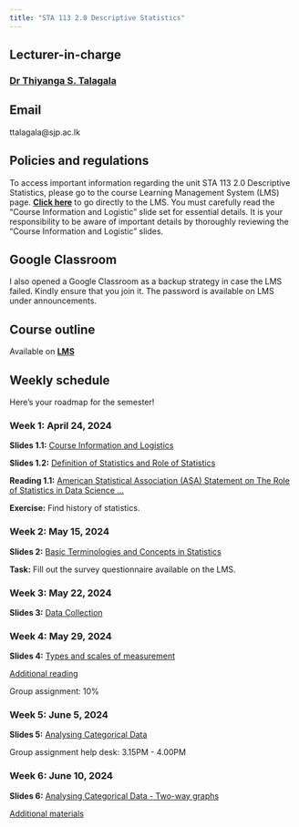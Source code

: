 ```yaml
---
title: "STA 113 2.0 Descriptive Statistics"
---
```


## Lecturer-in-charge

### [Dr Thiyanga S. Talagala](https://thiyanga.netlify.app/)

## Email

ttalagala\@sjp.ac.lk

## Policies and regulations

To access important information regarding the unit STA 113 2.0 Descriptive Statistics, please go to the course Learning Management System (LMS) page. [**Click here**](https://lms.fas.sjp.ac.lk/enrol/index.php?id=3646) to go directly to the LMS. You must carefully read the "Course Information and Logistic" slide set for essential details. It is your responsibility to be aware of important details by thoroughly reviewing the "Course Information and Logistic" slides.

## Google Classroom

I also opened a Google Classroom as a backup strategy in case the LMS failed. Kindly ensure that you join it. The password is available on LMS under announcements.

## Course outline

Available on [**LMS**](https://lms.fas.sjp.ac.lk/enrol/index.php?id=3646)

## Weekly schedule

Here’s your roadmap for the semester!

### Week 1: April 24, 2024

**Slides 1.1:** [Course Information and Logistics](./week0/index.html)

**Slides 1.2:** [Definition of Statistics and Role of Statistics](./week1/index.html)

**Reading 1.1:** [American Statistical Association (ASA) Statement on The Role of Statistics in Data Science ...](https://www.amstat.org/docs/default-source/amstat-documents/the-role-of-statistics-in-data-science-and-artificial-intelligence.pdf)

**Exercise:** Find history of statistics.

### Week 2: May 15, 2024

**Slides 2:** [Basic Terminologies and Concepts in Statistics](./week2/index.html)

**Task:** Fill out the survey questionnaire available on the LMS.

### Week 3: May 22, 2024

**Slides 3:** [Data Collection](./Week3/index.html)

### Week 4: May 29, 2024

**Slides 4:** [Types and scales of measurement](./week4/index.html)

[Additional reading](https://www.statology.org/levels-of-measurement-nominal-ordinal-interval-and-ratio/)

Group assignment: 10%

### Week 5: June 5, 2024

**Slides 5:** [Analysing Categorical Data](./week5/index.html)



Group assignment help desk: 3.15PM - 4.00PM



### Week 6: June 10, 2024

**Slides 6:** [Analysing Categorical Data - Two-way graphs](./week6/index.html)

[Additional materials](./week5/tables.pdf)